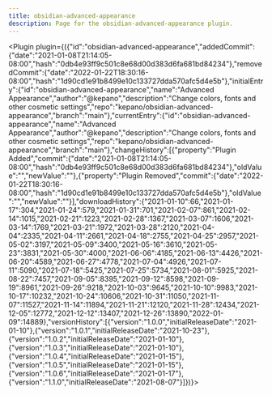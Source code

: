 ---
title: obsidian-advanced-appearance
description: Page for the obsidian-advanced-appearance plugin.
---


<Plugin plugin={({"id":"obsidian-advanced-appearance","addedCommit":{"date":"2021-01-08T21:14:05-08:00","hash":"0db4e93ff9c501c8e68d00d383d6fa681bd84234"},"removedCommit":{"date":"2022-01-22T18:30:16-08:00","hash":"1d90cd1e91b8499e10c133727dda570afc5d4e5b"},"initialEntry":{"id":"obsidian-advanced-appearance","name":"Advanced Appearance","author":"@kepano","description":"Change colors, fonts and other cosmetic settings","repo":"kepano/obsidian-advanced-appearance","branch":"main"},"currentEntry":{"id":"obsidian-advanced-appearance","name":"Advanced Appearance","author":"@kepano","description":"Change colors, fonts and other cosmetic settings","repo":"kepano/obsidian-advanced-appearance","branch":"main"},"changeHistory":[{"property":"Plugin Added","commit":{"date":"2021-01-08T21:14:05-08:00","hash":"0db4e93ff9c501c8e68d00d383d6fa681bd84234"},"oldValue":"","newValue":""},{"property":"Plugin Removed","commit":{"date":"2022-01-22T18:30:16-08:00","hash":"1d90cd1e91b8499e10c133727dda570afc5d4e5b"},"oldValue":"","newValue":""}],"downloadHistory":{"2021-01-10":66,"2021-01-17":304,"2021-01-24":579,"2021-01-31":701,"2021-02-07":861,"2021-02-14":1015,"2021-02-21":1223,"2021-02-28":1367,"2021-03-07":1606,"2021-03-14":1769,"2021-03-21":1972,"2021-03-28":2120,"2021-04-04":2335,"2021-04-11":2661,"2021-04-18":2755,"2021-04-25":2957,"2021-05-02":3197,"2021-05-09":3400,"2021-05-16":3610,"2021-05-23":3831,"2021-05-30":4000,"2021-06-06":4185,"2021-06-13":4426,"2021-06-20":4589,"2021-06-27":4778,"2021-07-04":4926,"2021-07-11":5090,"2021-07-18":5425,"2021-07-25":5734,"2021-08-01":5925,"2021-08-22":7457,"2021-09-05":8395,"2021-09-12":8598,"2021-09-19":8961,"2021-09-26":9218,"2021-10-03":9645,"2021-10-10":9983,"2021-10-17":10232,"2021-10-24":10606,"2021-10-31":11050,"2021-11-07":11527,"2021-11-14":11894,"2021-11-21":12120,"2021-11-28":12434,"2021-12-05":12772,"2021-12-12":13407,"2021-12-26":13890,"2022-01-09":14889},"versionHistory":[{"version":"1.0.0","initialReleaseDate":"2021-01-10"},{"version":"1.0.1","initialReleaseDate":"2021-10-23"},{"version":"1.0.2","initialReleaseDate":"2021-01-10"},{"version":"1.0.3","initialReleaseDate":"2021-01-10"},{"version":"1.0.4","initialReleaseDate":"2021-01-15"},{"version":"1.0.5","initialReleaseDate":"2021-01-15"},{"version":"1.0.6","initialReleaseDate":"2021-01-17"},{"version":"1.1.0","initialReleaseDate":"2021-08-07"}]})}></Plugin>